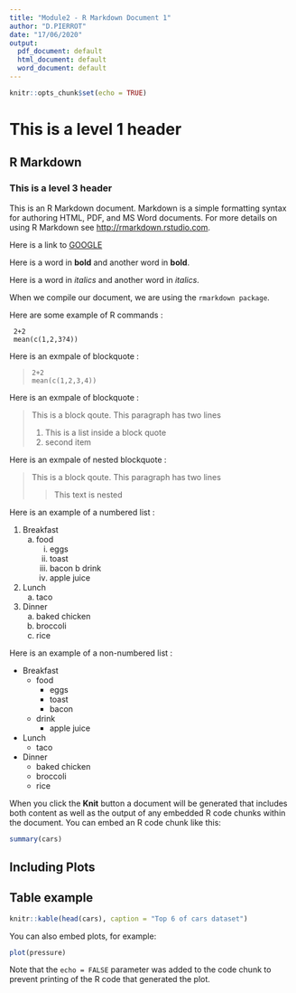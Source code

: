 ```yaml
---
title: "Module2 - R Markdown Document 1"
author: "D.PIERROT"
date: "17/06/2020"
output:
  pdf_document: default
  html_document: default
  word_document: default
---
```


```r
knitr::opts_chunk$set(echo = TRUE)
```

# This is a level 1 header

## R Markdown

### This is a level 3 header


This is an R Markdown document. Markdown is a simple formatting syntax for authoring HTML, PDF, and MS Word documents. For more details on using R Markdown see <http://rmarkdown.rstudio.com>.

Here is a link to [GOOGLE](http://google.com)

Here is a word in **bold** and another word in __bold__.

Here is a word in *italics* and another word in _italics_.

When we compile our document, we are using the `rmarkdown package`.

Here are some example of R commands :

```
 2+2
 mean(c(1,2,3?4))
```
Here is an exmpale of blockquote :

>     2+2
>     mean(c(1,2,3,4))

Here is an exmpale of blockquote :

>This is  a block qoute. This
>paragraph has two lines 
>
> 1. This is a list inside  a block quote
> 2. second item

Here is an exmpale of nested blockquote :

>This is  a block qoute. This
>paragraph has two lines 
>
> > This text is nested

Here is an example of a numbered list :

1. Breakfast
    a. food
        i. eggs
        ii. toast
        iii. bacon
    b drink
        i. apple juice
2. Lunch
    a. taco
3. Dinner
    a. baked chicken
    b. broccoli
    c. rice 

Here is an example of a non-numbered list :

* Breakfast
    - food
        + eggs
        + toast
        + bacon
    - drink
        + apple juice
* Lunch
    - taco
* Dinner
    - baked chicken
    - broccoli
    - rice 


When you click the **Knit** button a document will be generated that includes both content as well as the output of any embedded R code chunks within the document. You can embed an R code chunk like this:

```r
summary(cars)
```

## Including Plots

## Table example

```r
knitr::kable(head(cars), caption = "Top 6 of cars dataset")
```


You can also embed plots, for example:

```r
plot(pressure)
```

Note that the `echo = FALSE` parameter was added to the code chunk to prevent printing of the R code that generated the plot.
